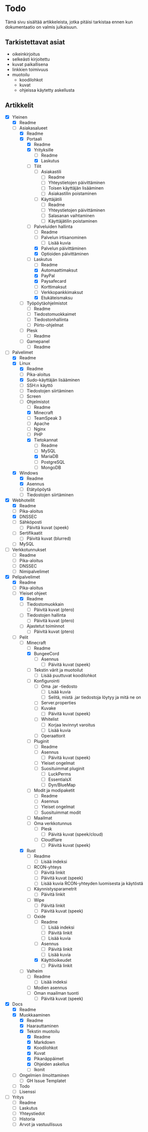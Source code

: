 # Todo

Tämä sivu sisältää artikkeleista, jotka pitäisi tarkistaa ennen kun dokumentaatio on valmis julkaisuun.

## Tarkistettavat asiat

* oikeinkirjoitus
* selkeästi kirjoitettu
* kuvat paikallisena
* linkkien toimivuus
* muotoilu
  * koodilohkot
  * kuvat
  * ohjeissa käytetty askellusta

## Artikkelit

- [x] Yleinen
  - [x] Readme
  - [ ] Asiakasalueet
    - [x] Readme
    - [x] Portaali
      - [x] Readme
      - [x] Yrityksille
        - [ ] Readme
        - [x] Laskutus
      - [ ] Tilit
        - [ ] Asiakastili
          - [ ] Readme
          - [ ] Yhteystietojen päivittäminen
          - [ ] Toisen käyttäjän lisääminen
          - [ ] Asiakastilin poistaminen
        - [ ] Käyttäjätili
          - [ ] Readme
          - [ ] Yhteystietojen päivittäminen
          - [ ] Salasanan vaihtaminen
          - [ ] Käyttäjätilin poistaminen
      - [ ] Palveluiden hallinta
        - [ ] Readme
        - [ ] Palvelun irtisanominen
          - [ ] Lisää kuvia
        - [x] Palvelun päivittäminen
        - [x] Optioiden päivittäminen
      - [ ] Laskutus
        - [ ] Readme
        - [x] Automaattimaksut
        - [x] PayPal
        - [x] Paysafecard
        - [ ] Korttimaksut
        - [ ] Verkkopankkimaksut
        - [x] Etukäteismaksu
    - [ ] Työpöytäohjelmistot
      - [ ] Readme
      - [ ] Tiedostomuokkaimet
      - [ ] Tiedostonhallinta
      - [ ] Piirto-ohjelmat
    - [ ] Plesk
        - [ ] Readme
    - [ ] Gamepanel
        - [ ] Readme
- [ ] Palvelimet
  - [x] Readme
  - [x] Linux
    - [x] Readme
    - [ ] Pika-aloitus
    - [x] Sudo-käyttäjän lisääminen
    - [ ] SSH:n käyttö
    - [ ] Tiedostojen siirtäminen
    - [ ] Screen
    - [ ] Ohjelmistot
      - [ ] Readme
      - [x] Minecraft
      - [ ] TeamSpeak 3
      - [ ] Apache
      - [ ] Nginx
      - [ ] PHP
      - [x] Tietokannat
        - [ ] Readme
        - [ ] MySQL
        - [x] MariaDB
        - [ ] PostgreSQL
        - [ ] MongoDB
  - [x] Windows
    - [x] Readme
    - [x] Asennus
    - [ ] Etätyöpöytä
    - [ ] Tiedostojen siirtäminen
- [x] Webhotellit
  - [x] Readme
  - [ ] Pika-aloitus
  - [x] DNSSEC
  - [ ] Sähköposti
    - [ ] Päivitä kuvat (speek)
  - [ ] Sertifikaatit
    - [ ] Päivitä kuvat (blurred)
  - [ ] MySQL
- [ ] Verkkotunnukset
  - [ ] Readme
  - [ ] Pika-aloitus
  - [ ] DNSSEC
  - [ ] Nimipalvelimet
- [x] Pelipalvelimet
  - [x] Readme
  - [ ] Pika-aloitus
  - [ ] Yleiset ohjeet
    - [x] Readme
    - [ ] Tiedostomuokkain
      - [ ] Päivitä kuvat (ptero)
    - [ ] Tiedostojen hallinta
      - [ ] Päivitä kuvat (ptero)
    - [ ] Ajastetut toiminnot
      - [ ] Päivitä kuvat (ptero)
  - [ ] Pelit
    - [ ] Minecraft
      - [ ] Readme
      - [x] BungeeCord
        - [ ] Asennus
          - [ ] Päivitä kuvat (speek)
      - [ ] Tekstin värit ja muotoilut
        - [ ] Lisää puuttuvat koodilohkot
      - [ ] Konfigurointi
        - [ ] Oma .jar -tiedosto
          - [ ] Lisää kuvia
          - [ ] Selitä, mistä .jar tiedostoja löytyy ja mitä ne on
        - [ ] Server.properties
        - [ ] Kuvake
          - [ ] Päivitä kuvat (speek)
        - [ ] Whitelist
          - [ ] Korjaa levinnyt varoitus
          - [ ] Lisää kuvia
        - [ ] Operaattorit
      - [ ] Pluginit
        - [ ] Readme
        - [ ] Asennus
          - [ ] Päivitä kuvat (speek)
        - [ ] Yleiset ongelmat
        - [ ] Suosituimmat pluginit
          - [ ] LuckPerms
          - [ ] EssentialsX
          - [ ] Dyn/BlueMap
      - [ ] Modit ja modipaketit
        - [ ] Readme
        - [ ] Asennus
        - [ ] Yleiset ongelmat
        - [ ] Suosituimmat modit
      - [ ] Maailmat
      - [ ] Oma verkkotunnus
        - [ ] Plesk
          - [ ] Päivitä kuvat (speek/cloud)
        - [ ] Cloudflare
          - [ ] Päivitä kuvat (speek)
    - [x] Rust
      - [ ] Readme
        - [ ] Lisää indeksi
      - [ ] RCON-yhteys
          - [ ] Päivitä linkit
          - [ ] Päivitä kuvat (speek)
          - [ ] Lisää kuvia RCON-yhteyden luomisesta ja käytöstä
      - [ ] Käynnistysparametrit
          - [ ] Päivitä linkit
      - [ ] Wipe
          - [ ] Päivitä linkit
          - [ ] Päivitä kuvat (speek)
      - [ ] Oxide
        - [ ] Readme
          - [ ] Lisää indeksi
          - [ ] Päivitä linkit
          - [ ] Lisää kuvia
        - [ ] Asennus
          - [ ] Päivitä linkit
          - [ ] Lisää kuvia
        - [x] Käyttöoikeudet
          - [ ] Päivitä linkit
    - [ ] Valheim
      - [ ] Readme
        - [ ] Lisää indeksi
      - [ ] Modien asennus
      - [ ] Oman maailman tuonti
          - [ ] Päivitä kuvat (speek)
- [x] Docs
  - [x] Readme
  - [x] Muokkaaminen
    - [x] Readme
    - [x] Haarauttaminen
    - [x] Tekstin muotoilu
      - [x] Readme
      - [x] Markdown
      - [x] Koodilohkot
      - [x] Kuvat
      - [x] Pikanäppäimet
      - [x] Ohjeiden askellus
      - [ ] Ikonit
  - [ ] Ongelmien ilmoittaminen
    - [ ] GH Issue Templatet
  - [ ] Todo
  - [ ] Lisenssi
- [ ] Yritys
  - [ ] Readme
  - [ ] Laskutus
  - [ ] Yhteystiedot
  - [ ] Historia
  - [ ] Arvot ja vastuullisuus
